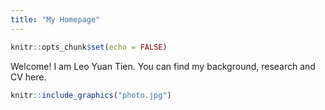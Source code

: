 ```yaml
---
title: "My Homepage"
---
```


```r
knitr::opts_chunk$set(echo = FALSE)
```
 
Welcome! I am Leo Yuan Tien. You can find my background, research and CV here. 
 
 
```r
knitr::include_graphics("photo.jpg")
```
 

